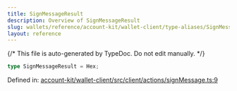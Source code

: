 ```yaml
---
title: SignMessageResult
description: Overview of SignMessageResult
slug: wallets/reference/account-kit/wallet-client/type-aliases/SignMessageResult
layout: reference
---
```


{/* This file is auto-generated by TypeDoc. Do not edit manually. */}

```ts
type SignMessageResult = Hex;
```

Defined in: [account-kit/wallet-client/src/client/actions/signMessage.ts:9](https://github.com/alchemyplatform/aa-sdk/blob/17aad1f572375d42a06c7e3238078a88a435d459/account-kit/wallet-client/src/client/actions/signMessage.ts#L9)
